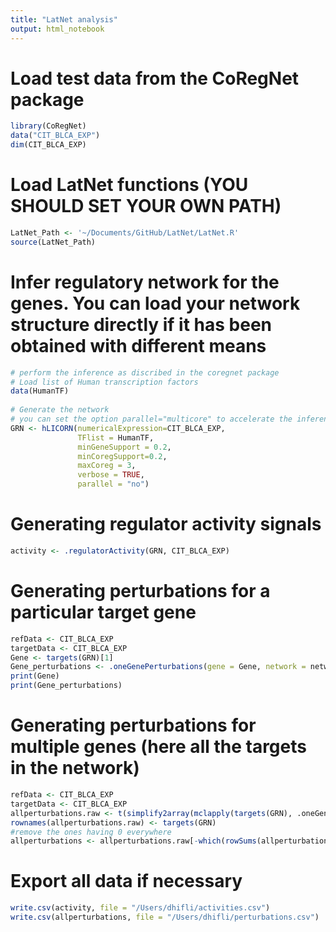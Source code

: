 ```yaml
---
title: "LatNet analysis"
output: html_notebook
---
```


# Load test data from the CoRegNet package
```r
library(CoRegNet)
data("CIT_BLCA_EXP")
dim(CIT_BLCA_EXP)
```

# Load LatNet functions (YOU SHOULD SET YOUR OWN PATH)
```r
LatNet_Path <- '~/Documents/GitHub/LatNet/LatNet.R'
source(LatNet_Path)
```

# Infer regulatory network for the genes. You can load your network structure directly if it has been obtained with different means 
```r
# perform the inference as discribed in the coregnet package
# Load list of Human transcription factors
data(HumanTF)
 
# Generate the network 
# you can set the option parallel="multicore" to accelerate the inference in case you have a multicore computing infrastructure
GRN <- hLICORN(numericalExpression=CIT_BLCA_EXP,
               TFlist = HumanTF,
               minGeneSupport = 0.2,
               minCoregSupport=0.2,
               maxCoreg = 3,
               verbose = TRUE,
               parallel = "no")
```

# Generating regulator activity signals
```r
activity <- .regulatorActivity(GRN, CIT_BLCA_EXP)
```


# Generating perturbations for a particular target gene
```r
refData <- CIT_BLCA_EXP
targetData <- CIT_BLCA_EXP
Gene <- targets(GRN)[1]
Gene_perturbations <- .oneGenePerturbations(gene = Gene, network = network, refEXP = t(refData), targetEXP = t(targetData))
print(Gene)
print(Gene_perturbations)
```

# Generating perturbations for multiple genes (here all the targets in the network)
```r
refData <- CIT_BLCA_EXP
targetData <- CIT_BLCA_EXP
allperturbations.raw <- t(simplify2array(mclapply(targets(GRN), .oneGenePerturbations, GRN, t(refData), t(targetData), 0)))#, mc.cores = 3
rownames(allperturbations.raw) <- targets(GRN)
#remove the ones having 0 everywhere
allperturbations <- allperturbations.raw[-which(rowSums(allperturbations.raw)==0),]
```

# Export all data if necessary
```r
write.csv(activity, file = "/Users/dhifli/activities.csv")
write.csv(allperturbations, file = "/Users/dhifli/perturbations.csv")
```

